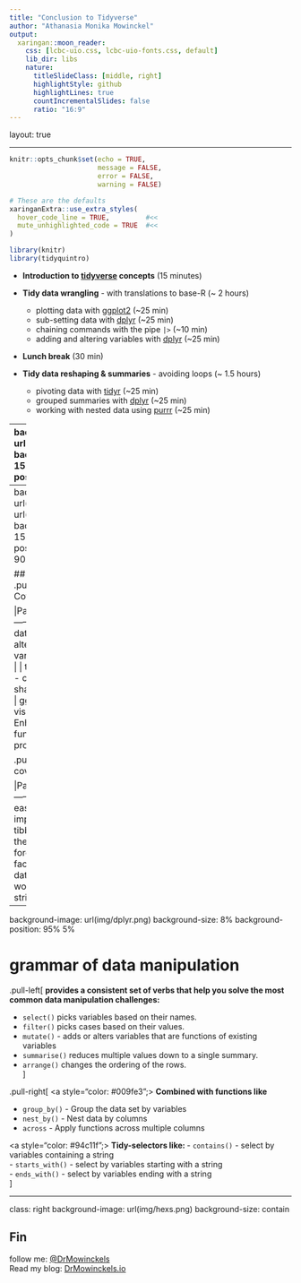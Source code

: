```yaml
---
title: "Conclusion to Tidyverse"
author: "Athanasia Monika Mowinckel"
output:
  xaringan::moon_reader:
    css: [lcbc-uio.css, lcbc-uio-fonts.css, default]
    lib_dir: libs
    nature:
      titleSlideClass: [middle, right]
      highlightStyle: github
      highlightLines: true
      countIncrementalSlides: false 
      ratio: "16:9"
---
```


layout: true
    
<div class="my-sidebar"></div> 

---

```r
knitr::opts_chunk$set(echo = TRUE, 
                      message = FALSE, 
                      error = FALSE, 
                      warning = FALSE)

# These are the defaults
xaringanExtra::use_extra_styles(
  hover_code_line = TRUE,         #<<
  mute_unhighlighted_code = TRUE  #<<
)

library(knitr)
library(tidyquintro)
```

- **Introduction to [tidyverse](https://www.tidyverse.org/) concepts** (15 minutes)  

- **Tidy data wrangling** - with translations to base-R (~ 2 hours) 
  - plotting data with [ggplot2](https://ggplot2.tidyverse.org/) (~25 min) 
  - sub-setting data with [dplyr](https://dplyr.tidyverse.org/) (~25 min)  
  - chaining commands with the pipe `|>` (~10 min)  
  - adding and altering variables with [dplyr](https://dplyr.tidyverse.org/)  (~25 min)  

- **Lunch break** (30 min)  

- **Tidy data reshaping & summaries** - avoiding loops (~ 1.5 hours)   
  - pivoting data with [tidyr](https://tidyr.tidyverse.org/) (~25 min) 
  - grouped summaries with [dplyr](https://dplyr.tidyverse.org/) (~25 min)  
  - working with nested data using [purrr](https://purrr.tidyverse.org/) (~25 min) 


---
background-image: url(img/hex_yes.png)
background-size: 15%
background-position: 37% 20%

## The packages
.pull-left[
### Covered here

|Package|Functions|
|------|--------|  
| dplyr | data manipulation - altering and adding variables in a dataset  |
| tidyr | data tidying - changing data shape and structure  |
| ggplot2 | data visualisation  |
| purrr | Enhancements on functional programming |
]


---
background-image: url(img/hex_yes.png), url(img/hex_not.png)
background-size: 15%
background-position: 37% 20%, 90% 20%

## The packages
.pull-left[
### Covered here

|Package|Functions|
|------|--------|  
| dplyr | data manipulation - altering and adding variables in a dataset  |
| tidyr | data tidying - changing data shape and structure  |
| ggplot2 | data visualisation  |
| purrr | Enhancements on functional programming |
]

.pull-right[
### Not covered 

|Package|Functions|
|------|--------|  
| readr | easy and fast importing of data |
| tibble | variations on the R data.frame |
| forcats | working with factors/categorical data |
| stringr | working with strings/characters |
]


---
background-image: url(img/dplyr.png)
background-size: 8%
background-position: 95% 5%

# grammar of data manipulation

.pull-left[
**provides a consistent set of verbs that help you solve the most common data manipulation challenges:**

- `select()` picks variables based on their names.    
- `filter()` picks cases based on their values.  
- `mutate()` -  adds or alters variables that are functions of existing variables   
- `summarise()` reduces multiple values down to a single summary.   
- `arrange()` changes the ordering of the rows.   
]

.pull-right[
<a style="color: #009fe3";>
**Combined with functions like**
</a>

- `group_by()` - Group the data set by variables  
- `nest_by()` - Nest data by columns 
- `across` - Apply functions across multiple columns  

<a style="color: #94c11f";>
**Tidy-selectors like:  **
</a>
- `contains()` - select by variables containing a string  
- `starts_with()` - select by variables starting with a string  
- `ends_with()` - select by variables ending with a string  
]

---
class: right
background-image: url(img/hexs.png)
background-size: contain

## Fin

follow me: [@DrMowinckels](https://twitter.com/DrMowinckels)  
Read my blog: [DrMowinckels.io](https://drmowinckels.io/)

